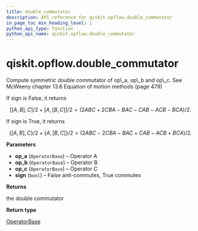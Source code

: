 ```yaml
---
title: double_commutator
description: API reference for qiskit.opflow.double_commutator
in_page_toc_min_heading_level: 1
python_api_type: function
python_api_name: qiskit.opflow.double_commutator
---
```


# qiskit.opflow\.double\_commutator

<Function id="qiskit.opflow.double_commutator" name="double_commutator" isDedicatedPage={true} github="https://github.com/qiskit/qiskit/tree/stable/0.20/qiskit/opflow/utils.py" signature="double_commutator(op_a, op_b, op_c, sign=False)">
  Compute symmetric double commutator of op\_a, op\_b and op\_c. See McWeeny chapter 13.6 Equation of motion methods (page 479)

  If sign is False, it returns

  $$
  [[A, B], C]/2 + [A, [B, C]]/2
  = (2ABC + 2CBA - BAC - CAB - ACB - BCA)/2.
  $$

  If sign is True, it returns

  $$
  \lbrace[A, B], C\rbrace/2 + \lbrace A, [B, C]\rbrace/2
  = (2ABC - 2CBA - BAC + CAB - ACB + BCA)/2.
  $$

  **Parameters**

  *   **op\_a** (`OperatorBase`) – Operator A
  *   **op\_b** (`OperatorBase`) – Operator B
  *   **op\_c** (`OperatorBase`) – Operator C
  *   **sign** (`bool`) – False anti-commutes, True commutes

  **Returns**

  the double commutator

  **Return type**

  [OperatorBase](qiskit.opflow.OperatorBase "qiskit.opflow.OperatorBase")
</Function>

